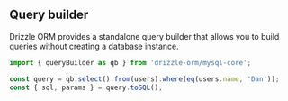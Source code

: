 ## Query builder

Drizzle ORM provides a standalone query builder that allows you to build queries without creating a database instance.

```ts copy
import { queryBuilder as qb } from 'drizzle-orm/mysql-core';

const query = qb.select().from(users).where(eq(users.name, 'Dan'));
const { sql, params } = query.toSQL();
```
